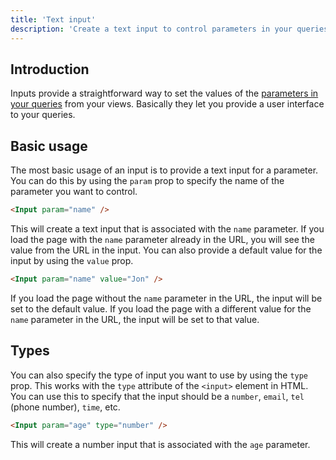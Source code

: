 ```yaml
---
title: 'Text input'
description: 'Create a text input to control parameters in your queries'
---
```



## Introduction

Inputs provide a straightforward way to set the values of the [parameters in your queries](/queries/basics/interpolate-values) from your views. Basically they let you provide a user interface to your queries.

## Basic usage

The most basic usage of an input is to provide a text input for a parameter. You can do this by using the `param` prop to specify the name of the parameter you want to control.

```html
<Input param="name" />
```

This will create a text input that is associated with the `name` parameter. If you load the page with the `name` parameter already in the URL, you will see the value from the URL in the input. You can also provide a default value for the input by using the `value` prop.

```html
<Input param="name" value="Jon" />
```

If you load the page without the `name` parameter in the URL, the input will be set to the default value. If you load the page with a different value for the `name` parameter in the URL, the input will be set to that value.

## Types

You can also specify the type of input you want to use by using the `type` prop. This works with the `type` attribute of the `<input>` element in HTML. You can use this to specify that the input should be a `number`, `email`, `tel` (phone number), `time`, etc.

```html
<Input param="age" type="number" />
```

This will create a number input that is associated with the `age` parameter.
